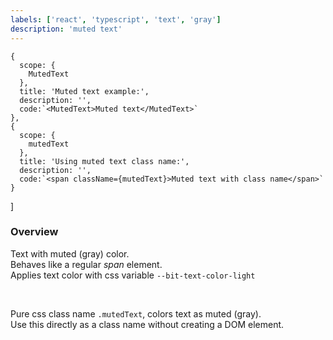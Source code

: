 ```yaml
---
labels: ['react', 'typescript', 'text', 'gray']
description: 'muted text'
---
```


    {
      scope: {
        MutedText
      },
      title: 'Muted text example:',
      description: '',
      code:`<MutedText>Muted text</MutedText>`
    },
    {
      scope: {
        mutedText
      },
      title: 'Using muted text class name:',
      description: '',
      code:`<span className={mutedText}>Muted text with class name</span>`
    }
]

### Overview
Text with muted (gray) color.  
Behaves like a regular *span* element.  
Applies text color with css variable `--bit-text-color-light`  

<br />

Pure css class name `.mutedText`, colors text as muted (gray).  
Use this directly as a class name without creating a DOM element.